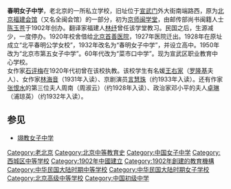 '''春明女子中学'''，老北京的一所私立学校，旧址位于[[宣武门|宣武门]]外大街南端路西，原为[[北京福建会馆|北京福建会馆]]（又名全闽会馆）的一部分，初为[[京师闽学堂|京师闽学堂]]，由邮传部尚书闽籍人士[[陈玉苍|陈玉苍]]于1902年创办。翻译家福建人[[林纾|林纾]]曾任该学堂教习。民国之后，生源减少，一度停办。1920年校舍借给[[北京首善医院|北京首善医院]]，1927年医院迁出。1928年在原址成立“北平春明公学女校”，1932年改名为“春明女子中学”，并设立高中。1950年改为“北京市第五女子中学”。60年代改为“菜市口中学”。现为宣武区职业教育中心学校。<br/>

女作家[[石评梅|石评梅]]在1920年代初曾在该校执教。该校学生有名媛[[王右家|王右家]]（[[罗隆基|罗隆基]]夫人）、女作家[[林海音|林海音]]（1931年入读）、京剧演员[[言慧珠|言慧珠]]（约1933年入读）。还有作家[[张恨水|张恨水]]的第三位夫人周南（周淑云）（约1928年入读）、政治家邓小平的夫人[[卓琳|卓琳]]（浦琼英）（约1932年入读）。

==参见==
* [[翊教女子中学|翊教女子中学]]

{{Seni-stub}}
[[Category:老北京|Category:老北京]]
[[Category:北京中等教育史|Category:北京中等教育史]]
[[Category:中国女子中学|Category:中国女子中学]]
[[Category:西城区中等学校|Category:西城区中等学校]]
[[Category:1902年中國建立|Category:1902年中國建立]]
[[Category:1902年創建的教育機構|Category:1902年創建的教育機構]]
[[Category:中华民国大陆时期中等学校|Category:中华民国大陆时期中等学校]]
[[Category:中华民国大陆时期女子学校|Category:中华民国大陆时期女子学校]]
[[Category:北京高级中等学校|Category:北京高级中等学校]]
[[Category:中国初级中学|Category:中国初级中学]]